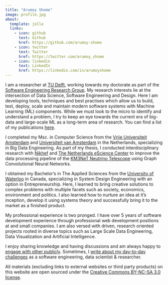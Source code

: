 ```yaml
---
title: "Arumoy Shome"
image: profile.jpg
about:
  template: jolla
  links:
    - icon: github
      text: Github
      href: https://github.com/arumoy-shome
    - icon: twitter
      text: Twitter
      href: https://twitter.com/arumoy_shome
    - icon: linkedin
      text: LinkedIn
      href: https://linkedin.com/in/arumoyshome
---
```



I am a researcher at [TU Delft](https://www.tudelft.nl/en/), working
towards my doctorate as part of the [Software Engineering Research
Group](https://se.ewi.tudelft.nl/). My research interests lie at the
intersection of Data Science, Software Engineering and Design. Here
I am developing tools, techniques and best practises which allow us to
build, test, deploy, scale and maintain modern software systems with
Machine Learning (ML) components. While we must look to the micro to
identify and understand a problem, I try to keep an eye towards the
current era of big-data and large-scale ML as a long-term area of
research. You can find a list of my publications
[here](publications.qmd).

I completed my Msc. in Computer Science from the [Vrije Universiteit
Amsterdam](https://www.vu.nl/en) and [Universiteit van
Amsterdam](https://www.uva.nl/en) in the Netherlands, specializing in
Big Data Engineering. As part of my thesis, I conducted
interdisciplinary research with [Nikhef](https://www.nikhef.nl/en/)
and [The Netherlands eScience Center](https://www.esciencecenter.nl/)
to improve the data processing pipeline of the [KM3NeT Neutrino
Telescope](https://www.km3net.org/) using Graph Convolutional Neural
Networks.

I obtained my Bachelor's in The Applied Sciences from the [University
of Waterloo](https://uwaterloo.ca/) in Canada, specializing in System
Design Engineering with an option in Entrepreneurship. Here, I learned
to bring creative solutions to complex problems with multiple facets
such as society, economics, environment and politics. I also learned
how to nurture an idea at it's inception, develop it using systems
theory and successfully bring it to the market as a finished product.

My professional experience is two pronged. I have over 5 years of
software development experience through professional web development
positions at and small companies. I am also versed with driven,
research oriented projects rooted in diverse topics such as Large
Scale Data Engineering, Data Visualization and Artificial
Intelligence.

I enjoy sharing knowledge and having discussions and am always happy
to [engage with other publicly](talks.qmd). Sometimes, I [write about
my day-to-day challenges](blogs.qmd) as a software engineering, data
scientist & researcher.

All materials (excluding links to external websites or third party
products) on this website are open sourced under the [Creative Commons
BY-NC-SA 3.0 license](license.qmd).
